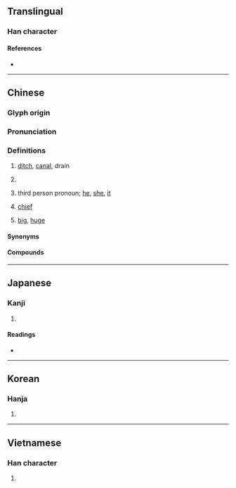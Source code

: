 {{character info/new}}
==Translingual==

===Han character===
{{Han char|rn=85|rad=水|as=09|sn=12|four=31904|canj=ESD|ids=⿱洰木}}

====References====
* {{Han ref|kx=0633.480|dkj=17764|dj=1040.070|hdz=31645.040|uh=6E20|ud=28192|bh=B4EB|bd=46315}}

----

==Chinese==
{{zh-forms}}

===Glyph origin===
{{Han etym}}

===Pronunciation===
{{zh-pron
|m=qú
|c=keoi4
|mn=qz:kîr/xm:kû/zz:kî
|mc=y
|oc=y
|ma=y
|cat=n,pn,pron,a
}}

===Definitions===
{{zh-hanzi}}

# [[ditch]], [[canal]], drain
#: {{zh-x|渠務|drainage services}}
# {{surname|lang=zh}}
# {{lb|zh|dialect}} third person pronoun; [[he]], [[she]], [[it]]
#: {{zh-x|問 渠 哪 得 清 如 許，為 有 源頭 活水 來。|[I want to] ask '''it''' [the pond] why it can be so clear. It is because running water continuously flows in.|CL|ref={{lang|zh|朱熹}}, {{lang|zh|觀書有感}}}}
# {{zh-obsolete}} [[chief]]
# {{zh-obsolete}} [[big]], [[huge]]

====Synonyms====
{{zh-dial|他}}

====Compounds====
{{zh-der|溝渠|渠道|渠務|渠魁|渠儂|渠帥|幹渠|出渠|水到渠成}}

----

==Japanese==

===Kanji===
{{ja-kanji|grade=|rs=水09}}

# {{defn|lang=ja|sort=水09}}

====Readings====
* {{ja-readings|on=[[きょ]] (kyo)|kun=[[みぞ]] (mizo), [[かれ]] (kare), [[なんぞ]] (nanzo)}}

----

==Korean==

===Hanja===
{{ko-hanja|hangeul=거|eumhun=|rv=geo|mr=kŏ|y=ke}}

# {{defn|lang=ko|sort=水09}}

----

==Vietnamese==

===Han character===
{{vi-readings|rs=水09|hanviet=[[cừ]], [[gừa]], [[khờ]]}}

# {{defn|lang=vi|sort=水09}}